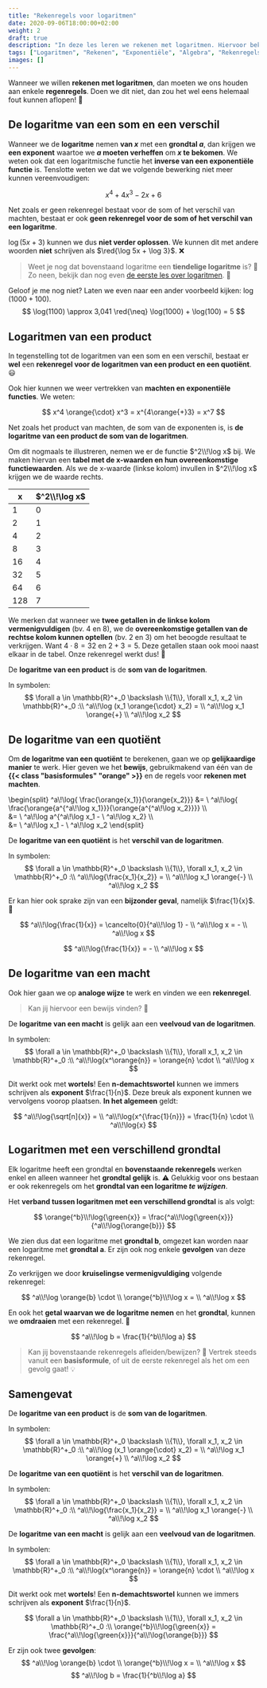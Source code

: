 ```yaml
---
title: "Rekenregels voor logaritmen"
date: 2020-09-06T18:00:00+02:00
weight: 2
draft: true
description: "In deze les leren we rekenen met logaritmen. Hiervoor bekijken we de verschillende rekenregels."
tags: ["Logaritmen", "Rekenen", "Exponentiële", "Algebra", "Rekenregels"]
images: []
---
```

Wanneer we willen **rekenen met logaritmen**, dan moeten we ons houden aan enkele **regenregels**. Doen we dit niet, dan zou het wel eens helemaal fout kunnen aflopen! 😬

## De logaritme van een som en een verschil
Wanneer we de **logaritme** nemen **van $x$** met een **grondtal $a$**, dan krijgen we **een exponent** waartoe we **$a$ moeten verheffen** om **$x$ te bekomen**. We weten ook dat een logaritmische functie het **inverse van een exponentiële functie** is. Tenslotte weten we dat we volgende bewerking niet meer kunnen vereenvoudigen:

$$
x^4 + 4x^3 - 2x + 6
$$

Net zoals er geen rekenregel bestaat voor de som of het verschil van machten, bestaat er ook **geen rekenregel voor de som of het verschil van een logaritme**.

$\log (5x + 3)$ kunnen we dus **niet verder oplossen**. We kunnen dit met andere woorden **niet** schrijven als $\red{\log 5x + \log 3}$. ❌
> Weet je nog dat bovenstaand logaritme een **tiendelige <Mute text="of Briggse"/> logaritme** is? 🤔 Zo neen, bekijk dan nog even [de eerste les over logaritmen](..:logaritme). 🙌

Geloof je me nog niet? Laten we even naar een ander voorbeeld kijken: $\log(1000 + 100)$. 
$$
\log(1100) \approx 3,041 \red{\neq} \log(1000) + \log(100) = 5
$$

## Logaritmen van een product
In tegenstelling tot de logaritmen van een som en een verschil, bestaat er **wel** een **rekenregel voor de logaritmen van een product en een quotiënt**. 😃

Ook hier kunnen we weer vertrekken van **machten en exponentiële functies**. We weten:

$$
x^4 \orange{\cdot} x^3 = x^{4\orange{+}3} = x^7
$$

Net zoals het product van machten, de som van de exponenten is, is **de logaritme van een product de som van de logaritmen**. 

Om dit nogmaals te illustreren, nemen we er de functie $^2\\!\log x$ bij. We maken hiervan een **tabel met de x-waarden en hun overeenkomstige functiewaarden**. Als we de x-waarde (linkse kolom) invullen in $^2\\!\log x$ krijgen we de waarde rechts.

| x   | $^2\\!\log x$ |
|-----|---------------|
| 1   | 0             |
| 2   | 1             |
| 4   | 2             |
| 8   | 3             |
| 16  | 4             |
| 32  | 5             |
| 64  | 6             |
| 128 | 7             |

We merken dat wanneer we **twee getallen in de linkse kolom vermenigvuldigen** (bv. 4 en 8), we de **overeenkomstige getallen van de rechtse kolom kunnen optellen** (bv. 2 en 3) om het beoogde resultaat te verkrijgen. Want $4 \cdot 8 = 32$ en $2 + 3 = 5$. Deze getallen staan ook mooi naast elkaar in de tabel. Onze rekenregel werkt dus! 💪

<Attention title="De logaritme van een product">

De **logaritme van een product** is de **som van de logaritmen**.

In symbolen:
$$
\forall a \in \mathbb{R}^+_0 \backslash \\{1\\}, \forall x_1, x_2 \in \mathbb{R}^+_0 :\\ ^a\\!\log (x_1 \orange{\cdot} x_2) = \\ ^a\\!\log x_1 \orange{+} \\ ^a\\!\log x_2
$$
</Attention>

## De logaritme van een quotiënt
Om **de logaritme van een quotiënt** te berekenen, gaan we op **gelijkaardige manier** te werk. Hier geven we het **bewijs**, gebruikmakend van één van de **{{< class "basisformules" "orange" >}}** en de regels voor **rekenen met machten**.

\begin{split}
    ^a\\!\log{ \frac{\orange{x_1}}{\orange{x_2}}} &= \\ ^a\\!\log{ \frac{\orange{a^{^a\\!\log x_1}}}{\orange{a^{^a\\!\log x_2}}}} \\\\\
    &= \\ ^a\\!\log a^{^a\\!\log x_1 - \\ ^a\\!\log x_2} \\\\\
    &= \\ ^a\\!\log x_1 - \\ ^a\\!\log x_2
\end{split}

<Attention title="De logaritme van een quotiënt">

De **logaritme van een quotiënt** is het **verschil van de logaritmen**.

In symbolen:
$$
\forall a \in \mathbb{R}^+_0 \backslash \\{1\\}, \forall x_1, x_2 \in \mathbb{R}^+_0 :\\ ^a\\!\log{\frac{x_1}{x_2}} = \\ ^a\\!\log x_1 \orange{-} \\ ^a\\!\log x_2
$$
</Attention>

Er kan hier ook sprake zijn van een **bijzonder geval**, namelijk $\frac{1}{x}$. 🤨

$$
^a\\!\log{\frac{1}{x}} = \cancelto{0}{^a\\!\log 1} - \\ ^a\\!\log x = - \\ ^a\\!\log x
$$

<Attention title="Bijzonder geval bij de logaritme van een quotiënt">

$$
^a\\!\log{\frac{1}{x}} = - \\ ^a\\!\log x
$$
</Attention>

## De logaritme van een macht
Ook hier gaan we op **analoge wijze** te werk en vinden we een **rekenregel**.
> Kan jij hiervoor een bewijs vinden? 🧐

<Attention title="De logaritme van een macht">

De **logaritme van een macht** is gelijk aan een **veelvoud van de logaritmen**.

In symbolen:
$$
\forall a \in \mathbb{R}^+_0 \backslash \\{1\\}, \forall x_1, x_2 \in \mathbb{R}^+_0 :\\ ^a\\!\log{x^\orange{n}} = \orange{n} \cdot \\ ^a\\!\log x
$$
</Attention>

Dit werkt ook met **wortels**! Een **n-demachtswortel** kunnen we immers schrijven als **exponent** $\frac{1}{n}$. Deze breuk als exponent kunnen we vervolgens voorop plaatsen. **In het algemeen** geldt:

$$
^a\\!\log{\sqrt[n]{x}} = \\ ^a\\!\log{x^{\frac{1}{n}}} = \frac{1}{n} \cdot \\ ^a\\!\log{x}
$$

## Logaritmen met een verschillend grondtal
Elk logaritme heeft een grondtal en **bovenstaande rekenregels** werken enkel en alleen wanneer het **grondtal gelijk** is. ⚠️  Gelukkig voor ons bestaan er ook rekenregels om het **grondtal van een logaritme *te wijzigen***.

Het **verband tussen logaritmen met een verschillend grondtal** is als volgt:

$$
\orange{^b}\\!\log{\green{x}} = \frac{^a\\!\log{\green{x}}}{^a\\!\log{\orange{b}}}
$$

We zien dus dat een logaritme met **grondtal b**, omgezet kan worden naar een logaritme met **grondtal a**. Er zijn ook nog enkele **gevolgen** van deze rekenregel.

Zo verkrijgen we door **kruiselingse vermenigvuldiging** volgende rekenregel:

$$
^a\\!\log \orange{b} \cdot \\ \orange{^b}\\!\log x = \\ ^a\\!\log x
$$

En ook het **getal waarvan we de logaritme nemen** en het **grondtal**, kunnen we **omdraaien** met een rekenregel. 🤯

$$
^a\\!\log b = \frac{1}{^b\\!\log a}
$$

> Kan jij bovenstaande rekenregels afleiden/bewijzen? 🤔 Vertrek steeds vanuit een **basisformule**, of uit de eerste rekenregel als het om een gevolg gaat! 💡

## Samengevat
<Attention title="De logaritme van een product">

De **logaritme van een product** is de **som van de logaritmen**.

In symbolen:
$$
\forall a \in \mathbb{R}^+_0 \backslash \\{1\\}, \forall x_1, x_2 \in \mathbb{R}^+_0 :\\ ^a\\!\log (x_1 \orange{\cdot} x_2) = \\ ^a\\!\log x_1 \orange{+} \\ ^a\\!\log x_2
$$
</Attention>

<Attention title="De logaritme van een quotiënt">

De **logaritme van een quotiënt** is het **verschil van de logaritmen**.

In symbolen:
$$
\forall a \in \mathbb{R}^+_0 \backslash \\{1\\}, \forall x_1, x_2 \in \mathbb{R}^+_0 :\\ ^a\\!\log{\frac{x_1}{x_2}} = \\ ^a\\!\log x_1 \orange{-} \\ ^a\\!\log x_2
$$
</Attention>

<Attention title="De logaritme van een macht">

De **logaritme van een macht** is gelijk aan een **veelvoud van de logaritmen**.

In symbolen:
$$
\forall a \in \mathbb{R}^+_0 \backslash \\{1\\}, \forall x_1, x_2 \in \mathbb{R}^+_0 :\\ ^a\\!\log{x^\orange{n}} = \orange{n} \cdot \\ ^a\\!\log x
$$

Dit werkt ook met **wortels**! Een **n-demachtswortel** kunnen we immers schrijven als **exponent** $\frac{1}{n}$.
</Attention>

<Attention title="De logaritmen van een verschillend grondtal">

$$
\forall a \in \mathbb{R}^+_0 \backslash \\{1\\}, \forall x_1, x_2 \in \mathbb{R}^+_0 :\\ \orange{^b}\\!\log{\green{x}} = \frac{^a\\!\log{\green{x}}}{^a\\!\log{\orange{b}}}
$$

Er zijn ook twee **gevolgen**:
$$
^a\\!\log \orange{b} \cdot \\ \orange{^b}\\!\log x = \\ ^a\\!\log x
$$
$$
^a\\!\log b = \frac{1}{^b\\!\log a}
$$
</Attention>
